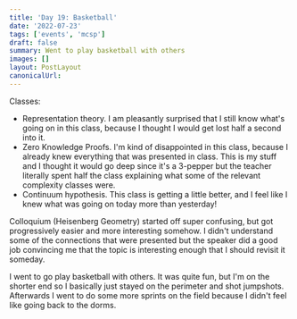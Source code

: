 ```yaml
---
title: 'Day 19: Basketball'
date: '2022-07-23'
tags: ['events', 'mcsp']
draft: false
summary: Went to play basketball with others
images: []
layout: PostLayout
canonicalUrl:
---
```


Classes:

- Representation theory. I am pleasantly surprised that I still know what's going on in this class, because I thought I would get lost half a second into it.
- Zero Knowledge Proofs. I'm kind of disappointed in this class, because I already knew everything that was presented in class. This is my stuff and I thought it would go deep since it's a 3-pepper but the teacher literally spent half the class explaining what some of the relevant complexity classes were.
- Continuum hypothesis. This class is getting a little better, and I feel like I knew what was going on today more than yesterday!

Colloquium (Heisenberg Geometry) started off super confusing, but got progressively easier and more interesting somehow. I didn't understand some of the connections that were presented but the speaker did a good job convincing me that the topic is interesting enough that I should revisit it someday.

I went to go play basketball with others. It was quite fun, but I'm on the shorter end so I basically just stayed on the perimeter and shot jumpshots. Afterwards I went to do some more sprints on the field because I didn't feel like going back to the dorms.
